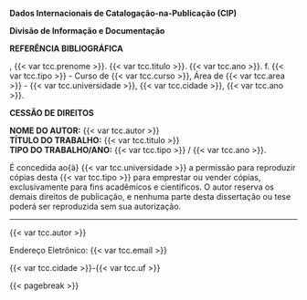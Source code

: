 
**Dados Internacionais de Catalogação-na-Publicação (CIP)**  

**Divisão de Informação e Documentação**

\vspace{-3mm}

\begin{framed}

\begin{center}
\begin{minipage}[c]{13.5cm}

\footnotesize

\vspace{-5mm}

{{< var tcc.sobrenome >}}, {{< var tcc.prenome >}}

\hspace{0.5cm} {{< var tcc.titulo >}} / {{< var tcc.sobrenome >}}, {{< var tcc.prenome >}} - {{< var tcc.cidade >}}, {{< var tcc.ano >}}.

\hspace{0.5cm} \pageref{LastPage} f.

\vspace{5mm}

\hspace{0.5cm} {{< var tcc.tipo >}} - Curso de {{< var tcc.curso >}}, Área de {{< var tcc.area >}} - {{< var tcc.universidade >}}, {{< var tcc.ano >}}.

\vspace{5mm}

\hspace{0.5cm} Orientador: Prof. Dr. {{< var tcc.orientador >}}.

\hspace{0.5cm}
    1. {{< var tcc.palavra_chave_1 >}}.
    2. {{< var tcc.palavra_chave_2 >}}.
    3. {{< var tcc.palavra_chave_3 >}}.
    4. {{< var tcc.palavra_chave_4 >}}.
    5. {{< var tcc.palavra_chave_4 >}}.
    I. {{< var tcc.orientador >}}.
    II. {{< var tcc.universidade >}}.
    III. {{< var tcc.faculdade >}}.
    IV. {{< var tcc.titulo >}}\\ 			

\hspace{9.75cm} CDU {{< var tcc.CDU >}}\\

\vspace{-8mm}

\normalsize

\end{minipage}
\end{center}

\end{framed}

\vfill

**REFERÊNCIA BIBLIOGRÁFICA**

\uppercase{ {{< var tcc.sobrenome >}}}, {{< var tcc.prenome >}}. {{< var tcc.titulo >}}. {{< var tcc.ano >}}. \pageref{LastPage} f. {{< var tcc.tipo >}} - Curso de {{< var tcc.curso >}}, Área de {{< var tcc.area >}} - {{< var tcc.universidade >}}, {{< var tcc.cidade >}}, {{< var tcc.ano >}}.

\vfill

**CESSÃO DE DIREITOS**

**NOME DO AUTOR:** {{< var tcc.autor >}}  
**TÍTULO DO TRABALHO:** {{< var tcc.titulo >}}  
**TIPO DO TRABALHO/ANO:** {{< var tcc.tipo >}} / {{< var tcc.ano >}}.

É concedida ao{à} {{< var tcc.universidade >}} a permissão para reproduzir cópias desta {{< var tcc.tipo >}} para emprestar ou vender cópias, exclusivamente para fins acadêmicos e científicos. O autor reserva os demais direitos de publicação, e nenhuma parte desta dissertação ou tese poderá ser reproduzida sem sua autorização.

\vspace{1cm}

---

{{< var tcc.autor >}}

Endereço Eletrônico: {{< var tcc.email >}}

{{< var tcc.cidade >}}-{{< var tcc.uf >}}

{{< pagebreak >}}